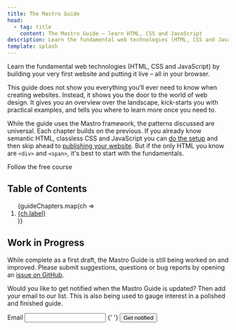 ```yaml
---
title: The Mastro Guide
head:
  - tag: title
    content: The Mastro Guide – learn HTML, CSS and JavaScript
description: Learn the fundamental web technologies (HTML, CSS and JavaScript) using Mastro
template: splash
---
```




Learn the fundamental web technologies (HTML, CSS and JavaScript)
by building your very first website and putting it live – all in your browser.

This guide does not show you everything you’ll ever need to know when creating websites.
Instead, it shows you the door to the world of web design.
It gives you an overview over the landscape, kick-starts you with practical examples,
and tells you where to learn more once you need to.

While the guide uses the Mastro framework, the patterns discussed are universal.
Each chapter builds on the previous. If you already know semantic HTML, classless CSS and JavaScript
you can [do the setup](/guide/setup/) and then skip ahead to [publishing your website](/publish-website/).
But if the only HTML you know are `<div>` and `<span>`, it's best to start with the fundamentals.

<LinkButton href="/guide/why-html-css/">Follow the free course</LinkButton>


## Table of Contents
<ol>
{guideChapters.map(ch => <li><a href={"../" + ch.slug + "/"}>{ch.label}</a></li>)}
</ol>


## Work in Progress

While complete as a first draft, the Mastro Guide is still being worked on and improved.
Please submit suggestions, questions or bug reports by opening an [issue on GitHub](https://github.com/mastrojs/mastro/issues).

Would you like to get notified when the Mastro Guide is updated?
Then add your email to our list. This is also being used to gauge interest in a polished and finished guide.

<form method="POST" action="https://c2ecc26e.sibforms.com/serve/MUIFAD_vtneGYJG8_MLAfsUhwF_2RQmd6y4Rj3eascwtZpK6CVk43q-j6SzQCPtkHUgqSqT_8RdwLmW9yztUMNOCBGtctsVIyJHpDj-ILKLT2nZLFBZdi29kdPggNR_vAZa_TE_V9RTM2v2IECorWtcOgVQ_7c3nH1bob8aAnkFMpYAqdK9kUwZmMIMtuZ0EG8nPzvlPcidVGEzU">
  <label>
    Email
    <input type="email" id="EMAIL" name="EMAIL" required />
  </label>
  {' '}
  <button>Get notified</button>
</form>
